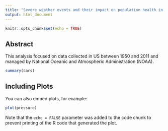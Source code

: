 ---
title: "Severe weather events and their impact on population health in US (1950 - 2011)."
output: html_document
---

```{r setup, include=FALSE}
knitr::opts_chunk$set(echo = TRUE)
```

## Abstract

This analysis focused on data collected in US between 1950 and 2011 and managed by National Oceanic and Atmospheric Administration (NOAA). 

```{r cars}
summary(cars)
```

## Including Plots

You can also embed plots, for example:

```{r pressure, echo=FALSE}
plot(pressure)
```

Note that the `echo = FALSE` parameter was added to the code chunk to prevent printing of the R code that generated the plot.
